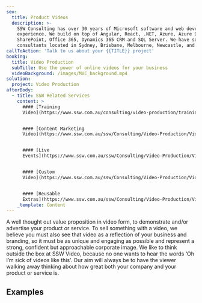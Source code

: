 ```yaml
---
seo:
  title: Product Videos
  description: >-
    SSW Consulting has over 30 years of Microsoft software and web development
    experience. We build on top of Angular, React, .NET, Azure, Azure DevOps,
    SharePoint, Office 365, Dynamics 365 CRM and SQL Server. We have software
    consultants located in Sydney, Brisbane, Melbourne, Newcastle, and China.
callToAction: 'Talk to us about your {{TITLE}} project'
booking:
  title: Video Production
  subTitle: Use the power of online videos for your business
  videoBackground: /images/MVC_background.mp4
solution:
  project: Video Production
afterBody:
  - title: SSW Related Services
    content: >
      #### [Training
      Video](https://www.ssw.com.au/consulting/video-production/training-videos)


      #### [Content Marketing
      Video](https://www.ssw.com.au/ssw/Consulting/Video-Production/Video-Production-Content-Marketing.aspx)


      #### [Live
      Events](https://www.ssw.com.au/ssw/Consulting/Video-Production/Video-Production-Training.aspx)


      #### [Custom
      Video](https://www.ssw.com.au/ssw/Consulting/Video-Production/Video-Production-Custom-Video.aspx)


      #### [Reusable
      Extras](https://www.ssw.com.au/ssw/Consulting/Video-Production/Video-Production-Reusable-Extras.aspx)
    _template: Content
---
```


A well thought out value proposition in video form, to demonstrate and/or advertise your product or service. To sell something with a video, we believe you must also see that video as a reflection of your business and branding, so it must be as unique and engaging as possible and represent a strong, confident but approachable corporate image. We like to think outside the box at SSW Video, because no one wants to hear the words ‘Oh I’m sick of videos like this’. Our aim will always be to have the viewer walking away thinking about how great both your company and your product or service is.

## **Examples**

<VideoEmbed url="https://www.youtube.com/watch?v=wiFadV5SOPc" removeMargin={false} />

<VideoEmbed url="https://www.youtube.com/watch?v=rf7zzTMeTf4" />

<VideoEmbed url="https://player.vimeo.com/video/117534031" />

<VideoEmbed url="https://www.youtube.com/watch?v=i5dxD3XDBcI" />
